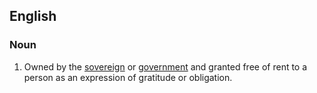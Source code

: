 ==English==

===Noun===
{{en-noun|head=[[grace]] and [[favour]]|-}}

# {{context|British|as a modifier to a form of accommodation|lang=en}} Owned by the [[sovereign]] or [[government]] and granted free of rent to a person as an expression of gratitude or obligation.